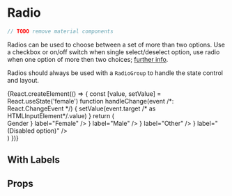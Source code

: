 
<Meta title="components|Radio" component={Radio} />

# Radio

```js
// TODO remove material components
```

Radios can be used to choose between a set of more than two options.
Use a checkbox or on/off switch when single select/deselect option,
use radio when one option of more then two choices; [further info](https://www.nngroup.com/articles/checkboxes-vs-radio-buttons/).

Radios should always be used with a `RadioGroup` to handle the state control and layout.

<Preview>
  <Story name="with state">
    {React.createElement(() => {
      const [value, setValue] = React.useState('female')
      function handleChange(event /*: React.ChangeEvent<HTMLInputElement> */) {
        setValue(event.target /* as HTMLInputElement*/.value)
      }
      return (
        <div>
          <FormControl component="fieldset">
            <FormLabel component="legend">Gender</FormLabel>
            <RadioGroup
              aria-label="gender"
              name="gender1"
              value={value}
              onChange={handleChange}
            >
              <FormControlLabel
                value="female"
                control={<Radio />}
                label="Female"
              />
              <FormControlLabel value="male" control={<Radio />} label="Male" />
              <FormControlLabel
                value="other"
                control={<Radio />}
                label="Other"
              />
              <FormControlLabel
                value="disabled"
                disabled
                control={<Radio />}
                label="(Disabled option)"
              />
            </RadioGroup>
          </FormControl>
        </div>
      )
    })}
  </Story>
</Preview>

## With Labels

## Props

<Props of={Radio} />
